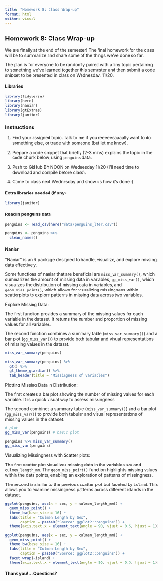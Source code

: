 ```yaml
---
title: "Homework 8: Class Wrap-up"
format: html
editor: visual
---
```


## Homework 8: Class Wrap-up

We are finally at the end of the semester! The final homework for the class will be to summarize and share some of the things we've done so far.

The plan is for everyone to be randomly paired with a tiny topic pertaining to something we've learned together this semester and then submit a code snippet to be presented in class on Wednesday, 11/20.

#### Libraries

```r
library(tidyverse)
library(here)
library(naniar)
library(gtExtras)
library(janitor)
```

### Instructions

1.  Find your assigned topic. Talk to me if you reeeeeeaaaally want to do something else, or trade with someone (but let me know).

2.  Prepare a code snippet that briefly (2-3 mins) explains the topic in the code chunk below, using `penguins` data.

3.  Push to GitHub BY NOON on Wednesday 11/20 (I'll need time to download and compile before class).

4.  Come to class next Wednesday and show us how it's done :)

#### Extra libraries needed (if any)

```r
library(janitor)

```

#### Read in penguins data

```r
penguins <- read_csv(here("data/penguins_lter.csv"))

penguins <- penguins %>% 
  clean_names()
```

#### Naniar

"Naniar" is an R package designed to handle, visualize, and explore missing data effectively.

Some functions of naniar that are beneficial are `miss_var_summary()`, which summarizes the amount of missing data in variables, `gg_miss_var()`, which visualizes the distribution of missing data in variables, and `geom_miss_point()`, which allows for visualizing missingness within scatterplots to explore patterns in missing data across two variables.

Explore Missing Data:

The first function provides a summary of the missing values for each variable in the dataset. It returns the number and proportion of missing values for all variables.

The second function combines a summary table (`miss_var_summary()`) and a bar plot (`gg_miss_var()`) to provide both tabular and visual representations of missing values in the dataset.

```r
miss_var_summary(penguins)

miss_var_summary(penguins) %>% 
  gt() %>%
  gt_theme_guardian() %>% 
  tab_header(title = "Missingness of variables")
```

Plotting Missing Data in Distribution:

The first creates a bar plot showing the number of missing values for each variable. It is a quick visual way to assess missingness.

The second combines a summary table (`miss_var_summary()`) and a bar plot (`gg_miss_var()`) to provide both tabular and visual representations of missing values in the dataset.

```r
# plot
gg_miss_var(penguins) # basic plot

penguins %>% miss_var_summary()
gg_miss_var(penguins)
```

Visualizing Missingness with Scatter plots:

The first scatter plot visualizes missing data in the variables `sex` and `culmen_length_mm`. The `geom_miss_point()` function highlights missing values within the data points, enabling an exploration of patterns of missingness.

The second is similar to the previous scatter plot but faceted by `island`. This allows you to examine missingness patterns across different islands in the dataset.

```r
ggplot(penguins, aes(x = sex, y = culmen_length_mm)) +
  geom_miss_point() +
  theme_bw(base_size = 16) +
  labs(title = "Culmen Length by Sex",
       caption = paste0("Source: ggplot2::penguins")) +
  theme(axis.text.x = element_text(angle = 90, vjust = 0.5, hjust = 1))

ggplot(penguins, aes(x = sex, y = culmen_length_mm)) +
  geom_miss_point() +
  theme_bw(base_size = 16) +
  labs(title = "Culmen Length by Sex",
       caption = paste0("Source: ggplot2::penguins")) +
  facet_wrap(~island) +
  theme(axis.text.x = element_text(angle = 90, vjust = 0.5, hjust = 1))

```

#### Thank you!... Questions?
